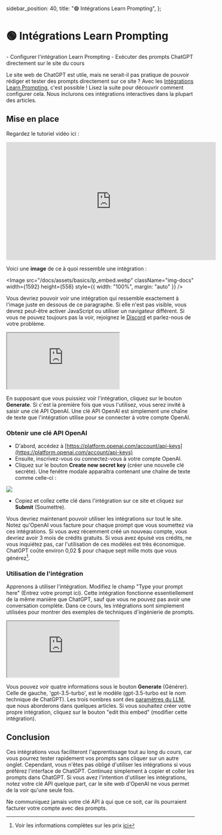   sidebar_position: 40,
  title: "🟢 Intégrations Learn Prompting",
};

# 🟢 Intégrations Learn Prompting

<Takeaways>
  - Configurer l'intégration Learn Prompting - Exécuter des prompts ChatGPT
  directement sur le site du cours
</Takeaways>

Le site web de ChatGPT est utile, mais ne serait-il pas pratique de pouvoir rédiger et tester des prompts directement sur ce site ? Avec les [Intégrations Learn Prompting](https://embed.learnprompting.org/), c'est possible ! Lisez la suite pour découvrir comment configurer cela. Nous inclurons ces intégrations interactives dans la plupart des articles.

## Mise en place

Regardez le tutoriel vidéo ici :

<iframe
  width="560"
  height="315"
  src="https://www.youtube.com/embed/sNUKiwd2DWU"
  title="YouTube video player"
  frameBorder="0"
  allow="accelerometer; autoplay; clipboard-write; encrypted-media; gyroscope; picture-in-picture; web-share"
  allowFullScreen
></iframe>

Voici une **image** de ce à quoi ressemble une intégration :

<Image
  src="/docs/assets/basics/lp_embed.webp"
  className="img-docs"
  width={1592}
  height={558}
  style={{ width: "100%", margin: "auto" }}
/>

Vous devriez pouvoir voir une intégration qui ressemble exactement à l'image juste en dessous de ce paragraphe. Si elle n'est pas visible, vous devrez peut-être activer JavaScript ou utiliser un navigateur différent. Si vous ne pouvez toujours pas la voir, rejoignez le [Discord](https://discord.com/invite/learn-prompting) et parlez-nous de votre problème.

<iframe
  src="https://embed.learnprompting.org/embed?config=eyJ0b3BQIjowLCJ0ZW1wZXJhdHVyZSI6MCwibWF4VG9rZW5zIjoyNTYsIm91dHB1dCI6IkNob2NvbGF0ZSwgVmFuaWxsYSwgU3RyYXdiZXJyeSwgTWludCBDaGlwLCBSb2NreSBSb2FkLCBDb29raWUgRG91Z2gsIEJ1dHRlciBQZWNhbiwgTmVhcG9saXRhbiwgQ29mZmVlLCBDb2NvbnV0IiwicHJvbXB0IjoiR2VuZXJhdGUgYSBjb21tYSBzZXBhcmF0ZWQgbGlzdCBvZiAxMCBpY2UgY3JlYW0gZmxhdm9yczoiLCJtb2RlbCI6ImdwdC0zLjUtdHVyYm8ifQ%3D%3D"
  style={{
    width: "100%",
    height: "320px",
    border: "0",
    borderRadius: "4px",
    overflow: "hidden",
  }}
  sandbox="allow-forms allow-modals allow-popups allow-presentation allow-same-origin allow-scripts"
></iframe>

En supposant que vous puissiez voir l'intégration, cliquez sur le bouton **Generate**. Si c'est la première fois que vous l'utilisez, vous serez invité à saisir une clé API OpenAI. Une clé API OpenAI est simplement une chaîne de texte que l'intégration utilise pour se connecter à votre compte OpenAI.

### Obtenir une clé API OpenAI

- D'abord, accédez à [https://platform.openai.com/account/api-keys](https://platform.openai.com/account/api-keys)
- Ensuite, inscrivez-vous ou connectez-vous à votre compte OpenAI.
- Cliquez sur le bouton **Create new secret key** (créer une nouvelle clé secrète). Une fenêtre modale apparaîtra contenant une chaîne de texte comme celle-ci :

<div style={{ textAlign: "center" }}>
  <Image
    src="/docs/assets/basics/API_key.webp"
    className="img-docs"
    width={1032}
    height={536}
    style={{ width: "80%", margin: "auto" }}
  />
</div>

- Copiez et collez cette clé dans l'intégration sur ce site et cliquez sur **Submit** (Soumettre).

Vous devriez maintenant pouvoir utiliser les intégrations sur tout le site. Notez qu'OpenAI vous facture pour chaque prompt que vous soumettez via ces intégrations. Si vous avez récemment créé un nouveau compte, vous devriez avoir 3 mois de crédits gratuits. Si vous avez épuisé vos crédits, ne vous inquiétez pas, car l'utilisation de ces modèles est très économique. ChatGPT coûte environ 0,02 $ pour chaque sept mille mots que vous générez[^a].

### Utilisation de l'intégration

Apprenons à utiliser l'intégration. Modifiez le champ "Type your prompt here" (Entrez votre prompt ici). Cette intégration fonctionne essentiellement de la même manière que ChatGPT, sauf que vous ne pouvez pas avoir une conversation complète. Dans ce cours, les intégrations sont simplement utilisées pour montrer des exemples de techniques d'ingénierie de prompts.

<iframe
  src="https://embed.learnprompting.org/embed?config=eyJ0b3BQIjowLCJ0ZW1wZXJhdHVyZSI6MCwibWF4VG9rZW5zIjoyNTYsIm91dHB1dCI6Ik91dHB1dCBhcHBlYXJzIGhlcmUiLCJwcm9tcHQiOiJUeXBlIHlvdXIgcHJvbXB0IGhlcmUiLCJtb2RlbCI6ImdwdC0zLjUtdHVyYm8ifQ%3D%3D"
  style={{
    width: "100%",
    height: "300px",
    border: "0",
    borderRadius: "4px",
    overflow: "hidden",
  }}
  sandbox="allow-forms allow-modals allow-popups allow-presentation allow-same-origin allow-scripts"
></iframe>

Vous pouvez voir quatre informations sous le bouton **Generate** (Générer). Celle de gauche, 'gpt-3.5-turbo', est le modèle (gpt-3.5-turbo est le nom technique de ChatGPT). Les trois nombres sont des [paramètres du LLM](https://learnprompting.org/docs/basics/configuration_hyperparameters), que nous aborderons dans quelques articles. Si vous souhaitez créer votre propre intégration, cliquez sur le bouton "edit this embed" (modifier cette intégration).

## Conclusion

Ces intégrations vous faciliteront l'apprentissage tout au long du cours, car vous pourrez tester rapidement vos prompts sans cliquer sur un autre onglet. Cependant, vous n'êtes pas obligé d'utiliser les intégrations si vous préférez l'interface de ChatGPT. Continuez simplement à copier et coller les prompts dans ChatGPT. Si vous avez l'intention d'utiliser les intégrations, notez votre clé API quelque part, car le site web d'OpenAI ne vous permet de la voir qu'une seule fois.

<Caution>
  Ne communiquez jamais votre clé API à qui que ce soit, car ils pourraient
  facturer votre compte avec des prompts.
</Caution>

[^a]: Voir les informations complètes sur les prix [ici](https://openai.com/pricing)
